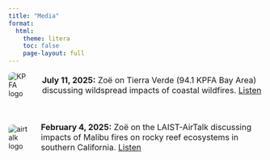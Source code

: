 ```yaml
---
title: "Media"
format: 
  html:
    theme: litera
    toc: false
    page-layout: full
---
```


```{=html}
<style>
/* Container for each media entry */
.media-entry {
  display: flex;
  align-items: center;
  gap: 1.5rem; /* space between logo and text */
  margin-bottom: 3rem; /* space between entries */
}

/* Style for logos */
.media-entry img {
  max-height: 70px; /* adjust logo size */
  width: auto;
  border-radius: 8px; /* optional rounded corners */
}

/* Optional: style text */
.media-entry p {
  margin: 0;
  font-size: 1rem;
}
</style>
<div class="media-entry"> <img src="images/KPFASince1949Logo.png" alt="KPFA logo"> <p> <strong>July 11, 2025:</strong> Zoë on Tierra Verde (94.1 KPFA Bay Area) discussing wildspread impacts of coastal wildfires. <a href="https://kpfa.org/episode/terra-verde-july-11-2025/">Listen</a> </p> </div> <div class="media-entry"> <img src="images/airtalk_logo.png" alt="airtalk logo"> <p> <strong>February 4, 2025:</strong> Zoë on the LAIST-AirTalk discussing impacts of Malibu fires on rocky reef ecosystems in southern California. <a href="https://laist.com/shows/airtalk/checking-in-on-californias-weather-and-water-outlook">Listen</a> </p> </div> 
```
